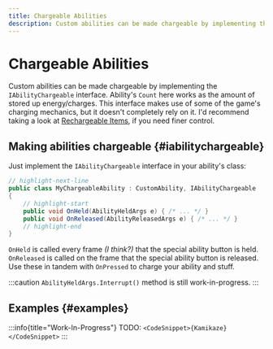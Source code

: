 ```yaml
---
title: Chargeable Abilities
description: Custom abilities can be made chargeable by implementing the IAbilityChargeable interface. Ability's Count here works as the amount of stored up energy/charges. This interface makes use of some of the game's charging mechanics, but it doesn't completely rely on it. I'd recommend taking a look at Rechargeable Items, if you need finer control.
---
```


# Chargeable Abilities

Custom abilities can be made chargeable by implementing the `IAbilityChargeable` interface. Ability's `Count` here works as the amount of stored up energy/charges. This interface makes use of some of the game's charging mechanics, but it doesn't completely rely on it. I'd recommend taking a look at [Rechargeable Items](../custom-items/rechargeable-items), if you need finer control.

## Making abilities chargeable {#iabilitychargeable}

Just implement the `IAbilityChargeable` interface in your ability's class:

```csharp title="/MyAwesomeProject/MyChargeableAbility.cs"
// highlight-next-line
public class MyChargeableAbility : CustomAbility, IAbilityChargeable
{
    // highlight-start
    public void OnHeld(AbilityHeldArgs e) { /* ... */ }
    public void OnReleased(AbilityReleasedArgs e) { /* ... */ }
    // highlight-end
}
```

`OnHeld` is called every frame *(I think?)* that the special ability button is held. `OnReleased` is called on the frame that the special ability button is released. Use these in tandem with `OnPressed` to charge your ability and stuff.

:::caution
`AbilityHeldArgs.Interrupt()` method is still work-in-progress.
:::

## Examples {#examples}

<Tabs>
<TabItem value="Kamikaze">

:::info{title="Work-In-Progress"}
TODO: `<CodeSnippet>{Kamikaze}</CodeSnippet>`
:::

</TabItem>
</Tabs>
